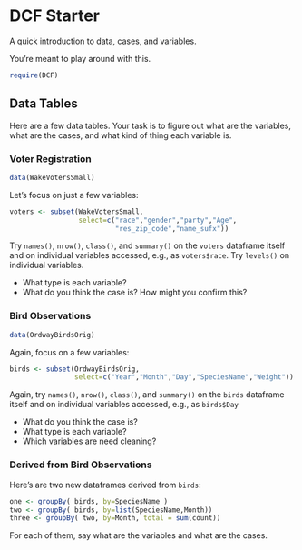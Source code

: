 DCF Starter
======================

A quick introduction to data, cases, and variables.

You're meant to play around with this.

```r
require(DCF)
```

## Data Tables

Here are a few data tables.  Your task is to figure out what are the variables, what are the cases, and what kind of thing each variable is.

### Voter Registration

```r
data(WakeVotersSmall)
```

Let's focus on just a few variables:
```r
voters <- subset(WakeVotersSmall,
                 select=c("race","gender","party","Age",
                          "res_zip_code","name_sufx"))
```

Try `names()`, `nrow()`, `class()`, and `summary()` on the `voters` dataframe itself and on individual variables accessed, e.g., as `voters$race`.  Try `levels()` on individual variables.

* What type is each variable?
* What do you think the case is?  How might you confirm this?

### Bird Observations

```r
data(OrdwayBirdsOrig)
```

Again, focus on a few variables:
```r
birds <- subset(OrdwayBirdsOrig,
                select=c("Year","Month","Day","SpeciesName","Weight"))
```

Again, try `names()`, `nrow()`, `class()`, and `summary()` on the `birds` dataframe itself and on individual variables accessed, e.g., as `birds$Day`

* What do you think the case is?
* What type is each variable?
* Which variables are need cleaning?

### Derived from Bird Observations

Here's are two new dataframes derived from `birds`:
```r
one <- groupBy( birds, by=SpeciesName )
two <- groupBy( birds, by=list(SpeciesName,Month))
three <- groupBy( two, by=Month, total = sum(count))
```

For each of them, say what are the variables and what are the cases.

